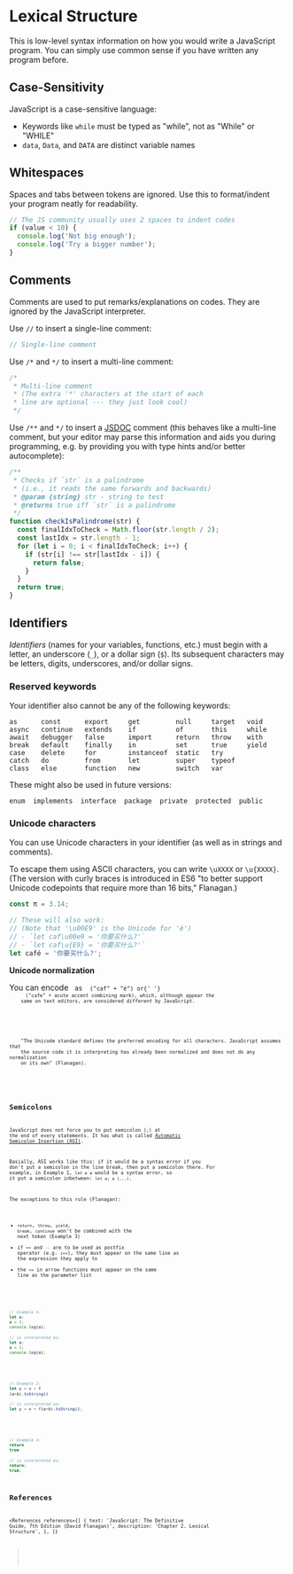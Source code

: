 
# Lexical Structure

This is low-level syntax information on how you would write a JavaScript program. You can simply use common sense if you have written any program before.

## Case-Sensitivity

JavaScript is a case-sensitive language:

- Keywords like `while` must be typed as "while", not as "While" or "WHILE"
- `data`, `Data`, and `DATA` are distinct variable names

## Whitespaces

Spaces and tabs between tokens are ignored. Use this to format/indent your program neatly for readability.

```js
// The JS community usually uses 2 spaces to indent codes
if (value < 10) {
  console.log('Not big enough');
  console.log('Try a bigger number');
}
```

## Comments

Comments are used to put remarks/explanations on codes. They are ignored by the JavaScript interpreter.

Use `//` to insert a single-line comment:

```js
// Single-line comment
```

Use `/*` and `*/` to insert a multi-line comment:

```js
/*
 * Multi-line comment
 * (The extra '*' characters at the start of each
 * line are optional --- they just look cool)
 */
```

Use `/**` and `*/` to insert a [JSDOC](https://jsdoc.app/) comment (this behaves like a multi-line comment, but your editor may parse this information and aids you during programming, e.g. by providing you with type hints and/or better autocomplete):

```js
/**
 * Checks if `str` is a palindrome
 * (i.e., it reads the same forwards and backwards)
 * @param {string} str - string to test
 * @returns true iff `str` is a palindrome
 */
function checkIsPalindrome(str) {
  const finalIdxToCheck = Math.floor(str.length / 2);
  const lastIdx = str.length - 1;
  for (let i = 0; i < finalIdxToCheck; i++) {
    if (str[i] !== str[lastIdx - i]) {
      return false;
    }
  }
  return true;
}
```

## Identifiers

_Identifiers_ (names for your variables, functions, etc.) must begin with a letter, an underscore (`_`), or a dollar sign (`$`). Its subsequent characters may be letters, digits, underscores, and/or dollar signs.

### Reserved keywords

Your identifier also cannot be any of the following keywords:

```
as      const      export     get         null     target   void
async   continue   extends    if          of       this     while
await   debugger   false      import      return   throw    with
break   default    finally    in          set      true     yield
case    delete     for        instanceof  static   try
catch   do         from       let         super    typeof
class   else       function   new         switch   var
```

These might also be used in future versions:

```
enum  implements  interface  package  private  protected  public
```

### Unicode characters

You can use Unicode characters in your identifier (as well as in strings and comments).

To escape them using ASCII characters, you can write `\uXXXX` or `\u{XXXX}`. (The version with curly braces is introduced in ES6 "to better support Unicode codepoints that require more than 16 bits," Flanagan.)

<!-- prettier-ignore -->
```js
const π = 3.14;

// These will also work:
// (Note that '\u00E9' is the Unicode for 'é')
// - `let caf\u00e9 = '你要买什么?'`
// - `let caf\u{E9} = '你要买什么?'`
let café = '你要买什么?';
```

<NoteBox type="warning">
  <p>
    <strong>Unicode normalization</strong>
  </p>
  <p>
    You can encode <Code str="café" /> as <Code str="caf\u{00e9}" /> ("caf" + "é") or{' '}
    <Code str="cafe\u{0301}" /> ("cafe" + acute accent combining mark), which, although appear the
    same on text editors, are considered <em>different</em> by JavaScript.
  </p>
  <p>
    "The Unicode standard defines the preferred encoding for all characters. JavaScript assumes that
    the source code it is interpreting has already been normalized and does not do any normalization
    on its own" (Flanagan).
  </p>
</NoteBox>

## Semicolons

JavaScript does not force you to put semicolon (`;`) at the end of every statements. It has what is called [Automatic Semicolon Insertion (ASI)](https://en.wikibooks.org/wiki/JavaScript/Automatic_semicolon_insertion).

Basially, ASI works like this: if it would be a syntax error if you don't put a semicolon in the line break, then put a semicolon there. For example, in Example 1, `let a a` would be a syntax error, so it put a semicolon inbetween: `let a; a (...)`.

The exceptions to this rule (Flanagan):

- `return`, `throw`, `yield`, `break`, `continue` won't be combined with the next token (Example 3)
- if `++` and `--` are to be used as postfix operator (e.g. `i++`), they must appear on the same line as the expression they apply to
- the `=>` in arrow functions must appear on the same line as the parameter list

<!-- prettier-ignore -->
```js
// Example 1:
let a;
a = 3;
console.log(a);

// is interpreted as:
let a;
a = 3;
console.log(a);
```

<!-- prettier-ignore -->
```js
// Example 2:
let y = x + f
(a+b).toString()

// is interpreted as:
let y = x + f(a+b).toString();
```

<!-- prettier-ignore -->
```js
// Example 3:
return
true

// is interpreted as:
return;
true;
```

## References

<References
  references={[
    {
      text: 'JavaScript: The Definitive Guide, 7th Edition (David Flanagan)',
      description: 'Chapter 2. Lexical Structure',
    },
  ]}
></References>
